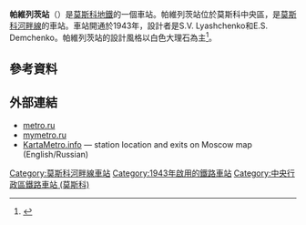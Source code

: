 {{NoteTA
|G1=Transport 
|G2=Railway
|1=zh-tw: 汽車廠;zh-hk: 汽車廠;zh-hans: 汽车厂;
}}
{{Infobox station 
|name          = 帕維列茨
|native_name   = Павелецкая
|native_name_lang=ru
|type          = [[莫斯科地鐵|莫斯科地鐵]]車站
|image         = Moscow_PaveletskayaRMetroStation_1314.jpg
|image_size    = 
|image_caption = 
|address       = [[中央行政區_(莫斯科)|中央行政區]][[莫斯科河畔區|莫斯科河畔區]]
|borough       = [[莫斯科|莫斯科]]
|country       = [[俄羅斯|俄羅斯]]
|coordinates   = {{coord|55.7305|37.6377|display=inline,title}}
|line          = {{MOSMETRO-bull|2|text=1}}
|other         = '''[[巴士|巴士]]'''：913、с920、с932、Б、н8 <br />'''[[有軌電車|電車]]'''：A、3、38、39
|structure     = {{link-en|外掛樑車站|Pylon station}}
|platform      = 1個[[島式月台|島式月台]]
|depth         = {{convert|33.5|m}}
|levels        = 1層
|tracks        = 2條
|parking       = 無
|opened        = {{start date and age|df=yes|1943|11|20}}
|closed        = 
|rebuilt       = 
|electrified   = 
|ADA           = 
|code          = 030
|owned         = 莫斯科地鐵
|zone          = 
|former        = 
|passengers    = 19,220,900
|pass_year     = 2002年
|pass_percent  = 
|pass_system   = 
|mpassengers   = 
|services      = 
|map_type      = Central Moscow
|AlternativeMap= Central Moscow grayscale.png
|map_overlay   = Central Moscow metro lines.svg
|map_caption   = 
|route_map     = 
|map_state     = collapsed
}}
'''帕維列茨站'''（{{lang-rus|Павелецкая|Paveletskaya}}）是[[莫斯科地鐵|莫斯科地鐵]]的一個車站。帕維列茨站位於莫斯科中央區，是[[莫斯科河畔線|莫斯科河畔線]]的車站。車站開通於1943年，設計者是S.V. Lyashchenko和E.S. Demchenko。帕維列茨站的設計風格以白色大理石為主<ref>{{Cite web |url=http://metro.msk.ru/pavel.html |title=Photograph of 1943 platform hall |access-date=2016-03-02 |archive-date=2021-02-14 |archive-url=https://web.archive.org/web/20210214045926/http://metro.msk.ru/pavel.html |dead-url=no }}</ref>。

==參考資料==
{{reflist}}

==外部連結==
*[http://www.metro.ru/stations/zamoskvoretskaya/paveletskaya/ metro.ru] {{Wayback|url=http://www.metro.ru/stations/zamoskvoretskaya/paveletskaya/ |date=20200229065710 }}
*[http://www.mymetro.ru/cgi-bin/list.pl?lng=ru&a=1&b=2&c=10 mymetro.ru] {{Wayback|url=http://www.mymetro.ru/cgi-bin/list.pl?lng=ru&a=1&b=2&c=10 |date=20070929102655 }}
*[http://www.kartametro.info/?hl=EN&ms=Paveletskaya&z=17&t=k KartaMetro.info] — station location and exits on Moscow map (English/Russian)
{{莫斯科河畔線}}
[[Category:莫斯科河畔線車站|Category:莫斯科河畔線車站]]
[[Category:1943年啟用的鐵路車站|Category:1943年啟用的鐵路車站]]
[[Category:中央行政區鐵路車站_(莫斯科)|Category:中央行政區鐵路車站 (莫斯科)]]
